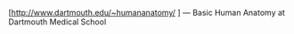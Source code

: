 [http://www.dartmouth.edu/~humananatomy/{{{1<noinclude>|figures/chapter_24/24-7.HTM</noinclude>}}} {{{1<noinclude>|figures/chapter_24/24-7.HTM</noinclude>}}}]&nbsp;— Basic Human Anatomy at Dartmouth Medical School<noinclude>
{{Documentation}}
[[Category:醫學外部資源模板|{{PAGENAME}}]]
[[Category:解剖學外部資源模板|{{PAGENAME}}]]
</noinclude>